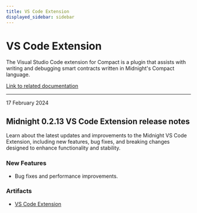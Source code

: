 ```yaml
---
title: VS Code Extension
displayed_sidebar: sidebar
---
```


# VS Code Extension

The Visual Studio Code extension for Compact is a plugin that assists with writing and debugging smart contracts written in Midnight's Compact language.

[Link to related documentation](../../develop/reference/tools/vsc-plugin/)


---

<div 
  style={{
    marginTop: '0',
    fontSize: '1rem',
    fontWeight: 'normal',
    marginBottom: '0.5rem'
  }}
>
  17 February 2024
</div>

## Midnight 0.2.13 VS Code Extension release notes

Learn about the latest updates and improvements to the Midnight VS Code Extension, including new features, bug fixes, and breaking changes designed to enhance functionality and stability.

### New Features

- Bug fixes and performance improvements.

### Artifacts

- [VS Code Extension](https://raw.githubusercontent.com/midnight-ntwrk/releases/gh-pages/artifacts/vscode-extension/compact-0.2.13/compact-0.2.13.vsix)
